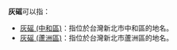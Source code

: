 '''灰磘'''可以指：

*[[灰磘_(中和區)|灰磘 (中和區)]]：指位於台灣新北市中和區的地名。
*[[灰磘_(蘆洲區)|灰磘 (蘆洲區)]]：指位於台灣新北市蘆洲區的地名。

{{disambig|H|cat=二字臺灣地名消歧义}}